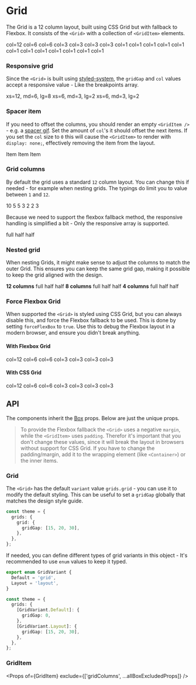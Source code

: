 
<Meta title="Components|Grid" component={Grid} />

# Grid

The Grid is a 12 column layout, built using CSS Grid but with fallback to Flexbox. It consists of
the `<Grid>` with a collection of `<GridItem>` elements.

<Preview>
  <Story name="Basic grid">
    <Grid gridGap="24px">
      <GridItem col={12}>
        <Item>col=12</Item>
      </GridItem>
      <GridItem col={6}>
        <Item>col=6</Item>
      </GridItem>
      <GridItem col={6}>
        <Item>col=6</Item>
      </GridItem>
      <GridItem col={3}>
        <Item>col=3</Item>
      </GridItem>
      <GridItem col={3}>
        <Item>col=3</Item>
      </GridItem>
      <GridItem col={3}>
        <Item>col=3</Item>
      </GridItem>
      <GridItem col={3}>
        <Item>col=3</Item>
      </GridItem>
      <GridItem col={1}>
        <Item>col=1</Item>
      </GridItem>
      <GridItem col={1}>
        <Item>col=1</Item>
      </GridItem>
      <GridItem col={1}>
        <Item>col=1</Item>
      </GridItem>
      <GridItem col={1}>
        <Item>col=1</Item>
      </GridItem>
      <GridItem col={1}>
        <Item>col=1</Item>
      </GridItem>
      <GridItem col={1}>
        <Item>col=1</Item>
      </GridItem>
      <GridItem col={1}>
        <Item>col=1</Item>
      </GridItem>
      <GridItem col={1}>
        <Item>col=1</Item>
      </GridItem>
      <GridItem col={1}>
        <Item>col=1</Item>
      </GridItem>
      <GridItem col={1}>
        <Item>col=1</Item>
      </GridItem>
      <GridItem col={1}>
        <Item>col=1</Item>
      </GridItem>
      <GridItem col={1}>
        <Item>col=1</Item>
      </GridItem>
    </Grid>
  </Story>
</Preview>

### Responsive grid

Since the `<Grid>` is built using [styled-system](), the `gridGap` and `col` values accept a
responsive value - Like the breakpoints array.

<Preview>
  <Story name="Responsive grid">
    <Grid gridGap={[16, 32]}>
      <GridItem col={[12, 6, 8]}>
        <Item>xs=12, md=6, lg=8</Item>
      </GridItem>
      <GridItem col={[6, 3, 2]}>
        <Item>xs=6, md=3, lg=2</Item>
      </GridItem>
      <GridItem col={[6, 3, 2]}>
        <Item>xs=6, md=3, lg=2</Item>
      </GridItem>
    </Grid>
  </Story>
</Preview>

### Spacer item

If you need to offset the columns, you should render an empty `<GridItem />` - e.g. a
[spacer gif](https://en.wikipedia.org/wiki/Spacer_GIF). Set the amount of `col`'s it should offset
the next items. If you set the `col` size to `0` this will cause the `<GridItem>` to render with
`display: none;`, effectively removing the item from the layout.

<Preview>
  <Story name="Spacer item">
    <Grid gridGap="24px">
      <GridItem col={0} />
      <GridItem col={4}>
        <Item>Item</Item>
      </GridItem>
      <GridItem col={4} sx={{ bg: 'antiquewhite' }} />
      <GridItem col={4}>
        <Item>Item</Item>
      </GridItem>
      <GridItem col={[0, 1, 2]} sx={{ bg: 'antiquewhite' }} />
      <GridItem col={4}>
        <Item>Item</Item>
      </GridItem>
    </Grid>
  </Story>
</Preview>

### Grid columns

By default the grid uses a standard `12` column layout. You can change this if needed - for example
when nesting grids. The typings do limit you to value between `1` and `12`.

<Preview>
  <Story name="Grid columns grid">
    <Grid forceFlexBox gridColumns={10} gridGap="24px">
      <GridItem col={10}>
        <Item>10</Item>
      </GridItem>
      <GridItem col={5}>
        <Item>5</Item>
      </GridItem>
      <GridItem col={5}>
        <Item>5</Item>
      </GridItem>
      <GridItem col={3}>
        <Item>3</Item>
      </GridItem>
      <GridItem col={2}>
        <Item>2</Item>
      </GridItem>
      <GridItem col={2}>
        <Item>2</Item>
      </GridItem>
      <GridItem col={3}>
        <Item>3</Item>
      </GridItem>
    </Grid>
  </Story>
</Preview>

Because we need to support the flexbox fallback method, the responsive handling is simplified a
bit - Only the responsive array is supported.

<Preview>
  <Story name="Responsive Grid columns grid">
    <Grid gridColumns={[8, 10, 12]} gridGap="24px">
      <GridItem col={[8, 10, 12]}>
        <Item>full</Item>
      </GridItem>
      <GridItem col={[4, 5, 6]}>
        <Item>half</Item>
      </GridItem>
      <GridItem col={[4, 5, 6]}>
        <Item>half</Item>
      </GridItem>
    </Grid>
  </Story>
</Preview>

### Nested grid

When nesting Grids, it might make sense to adjust the columns to match the outer Grid. This ensures
you can keep the same grid gap, making it possible to keep the grid aligned with the design.

<Preview>
  <Story name="Nested grids">
    <Grid gridColumns={12} gridGap="24px">
      <GridItem col={12}>
        <strong>12 columns</strong>
        <Grid gridColumns={[8, 10, 12]} gridGap="24px">
          <GridItem col={[8, 10, 12]}>
            <Item>full</Item>
          </GridItem>
          <GridItem col={[4, 5, 6]}>
            <Item>half</Item>
          </GridItem>
          <GridItem col={[4, 5, 6]}>
            <Item>half</Item>
          </GridItem>
        </Grid>
      </GridItem>
      <GridItem col={8}>
        <strong>8 columns</strong>
        <Grid gridColumns={8} gridGap="24px">
          <GridItem col={8}>
            <Item sx={{ bg: 'blue', color: 'white' }}>full</Item>
          </GridItem>
          <GridItem col={4}>
            <Item sx={{ bg: 'blue', color: 'white' }}>half</Item>
          </GridItem>
          <GridItem col={4}>
            <Item sx={{ bg: 'blue', color: 'white' }}>half</Item>
          </GridItem>
        </Grid>
      </GridItem>
      <GridItem col={4}>
        <strong>4 columns</strong>
        <Grid gridColumns={4} gridGap="24px">
          <GridItem col={4}>
            <Item sx={{ bg: 'darkred', color: 'white' }}>full</Item>
          </GridItem>
          <GridItem col={2}>
            <Item sx={{ bg: 'darkred', color: 'white' }}>half</Item>
          </GridItem>
          <GridItem col={2}>
            <Item sx={{ bg: 'darkred', color: 'white' }}>half</Item>
          </GridItem>
        </Grid>
      </GridItem>
    </Grid>
  </Story>
</Preview>

### Force Flexbox Grid

When supported the `<Grid>` is styled using CSS Grid, but you can always disable this, and force the
Flexbox fallback to be used. This is done by setting `forceFlexBox` to `true`. Use this to debug the
Flexbox layout in a modern browser, and ensure you didn't break anything.

#### With Flexbox Grid

<Preview name="Forced Flexbox grid">
  <Grid gridGap="24px" forceFlexBox>
    <GridItem col={12}>
      <Item>col=12</Item>
    </GridItem>
    <GridItem col={6}>
      <Item>col=6</Item>
    </GridItem>
    <GridItem col={6}>
      <Item>col=6</Item>
    </GridItem>
    <GridItem col={3}>
      <Item>col=3</Item>
    </GridItem>
    <GridItem col={3}>
      <Item>col=3</Item>
    </GridItem>
    <GridItem col={3}>
      <Item>col=3</Item>
    </GridItem>
    <GridItem col={3}>
      <Item>col=3</Item>
    </GridItem>
  </Grid>
</Preview>

#### With CSS Grid

<Preview name="Forced CSS grid">
  <Grid gridGap="24px" disableGrid={false}>
    <GridItem col={12}>
      <Item>col=12</Item>
    </GridItem>
    <GridItem col={6}>
      <Item>col=6</Item>
    </GridItem>
    <GridItem col={6}>
      <Item>col=6</Item>
    </GridItem>
    <GridItem col={3}>
      <Item>col=3</Item>
    </GridItem>
    <GridItem col={3}>
      <Item>col=3</Item>
    </GridItem>
    <GridItem col={3}>
      <Item>col=3</Item>
    </GridItem>
    <GridItem col={3}>
      <Item>col=3</Item>
    </GridItem>
  </Grid>
</Preview>

## API

The components inherit the [Box](/?path=/docs/components-box--page#props) props. Below are just the
unique props.

> To provide the Flexbox fallback the `<Grid>` uses a negative `margin`, while the `<GridItem>` uses
> `padding`. Therefor it's important that you don't change these values, since it will break the
> layout in browsers without support for CSS Grid. If you have to change the padding/margin, add it
> to the wrapping element (like `<Container>`) or the inner items.

### Grid

<Props of={Grid} exclude={allBoxExcludedProps} />

The `<Grid>` has the default `variant` value `grids.grid` - you can use it to modify the default
styling. This can be useful to set a `gridGap` globally that matches the design style guide.

```typescript
const theme = {
  grids: {
    grid: {
      gridGap: [15, 20, 30],
    },
  },
};
```

If needed, you can define different types of grid variants in this object - It's recommended to use
`enum` values to keep it typed.

```typescript
export enum GridVariant {
  Default = 'grid',
  Layout = 'layout',
}

const theme = {
  grids: {
    [GridVariant.Default]: {
      gridGap: 0,
    },
    [GridVariant.Layout]: {
      gridGap: [15, 20, 30],
    },
  },
};
```

### GridItem

<Props of={GridItem} exclude={['gridColumns', ...allBoxExcludedProps]} />
